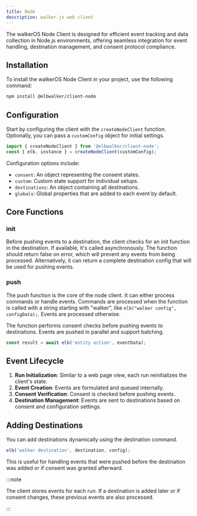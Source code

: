 ```yaml
---
title: Node
description: walker.js web client
---
```



<PackageLink github="packages/clients/node" npm="@elbwalker/client-node" />

The walkerOS Node Client is designed for efficient event tracking and data
collection in Node.js environments, offering seamless integration for event
handling, destination management, and consent protocol compliance.

## Installation

To install the walkerOS Node Client in your project, use the following command:

```sh
npm install @elbwalker/client-node
```

## Configuration

Start by configuring the client with the `createNodeClient` function.
Optionally, you can pass a `customConfig` object for initial settings.

```ts
import { createNodeClient } from '@elbwalker/client-node';
const { elb, instance } = createNodeClient(customConfig);
```

Configuration options include:

- `consent`: An object representing the consent states.
- `custom`: Custom state support for individual setups.
- `destinations`: An object containing all destinations.
- `globals`: Global properties that are added to each event by default.

## Core Functions

### init

Before pushing events to a destination, the client checks for an init function
in the destination. If available, it's called asynchronously. The function
should return false on error, which will prevent any events from being
processed. Alternatively, it can return a complete destination config that will
be used for pushing events.

### push

The push function is the core of the node client. It can either process commands
or handle events. Commands are processed when the function is called with a
string starting with "walker", like `elb("walker config", configData);`. Events
are processed otherwise.

The function performs consent checks before pushing events to destinations.
Events are pushed in parallel and support batching.

```ts
const result = await elb('entity action', eventData);
```

## Event Lifecycle

1. **Run Initialization**: Similar to a web page view, each run reinitializes
   the client's state.
2. **Event Creation**: Events are formulated and queued internally.
3. **Consent Verification**: Consent is checked before pushing events.
4. **Destination Management**: Events are sent to destinations based on consent
   and configuration settings.

## Adding Destinations

You can add destinations dynamically using the destination command.

```ts
elb('walker destination', destination, config);
```

This is useful for handling events that were pushed before the destination was
added or if consent was granted afterward.

:::note

The client stores events for each run. If a destination is added later or if
consent changes, these previous events are also processed.

:::
